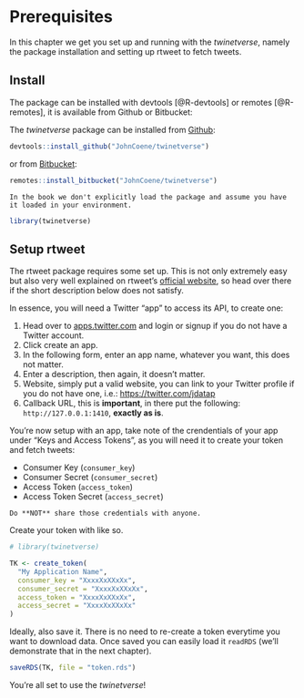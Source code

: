 # Prerequisites {#prerequisites}

In this chapter we get you set up and running with the _twinetverse_, namely the package installation and setting up rtweet to fetch tweets.

## Install

The package can be installed with devtools [@R-devtools] or remotes [@R-remotes], it is available from Github or Bitbucket:

The _twinetverse_ package can be installed from [Github](https://github.com/JohnCoene/twinetverse):

```r
devtools::install_github("JohnCoene/twinetverse")
```

or from [Bitbucket](https://bitbucket.org/JohnCoene/twinetbook/src/master/):

```r
remotes::install_bitbucket("JohnCoene/twinetverse")
```

```block
In the book we don't explicitly load the package and assume you have it loaded in your environment.
```

```r
library(twinetverse)
```

## Setup rtweet

The rtweet package requires some set up. This is not only extremely easy but also very well explained on rtweet's [official website](http://rtweet.info/articles/auth.html), so head over there if the short description below does not satisfy.

In essence, you will need a Twitter "app" to access its API, to create one:

1. Head over to [apps.twitter.com](https://apps.twitter.com/) and login or signup if you do not have a Twitter account.
2. Click create an app.
3. In the following form, enter an app name, whatever you want, this does not matter.
4. Enter a description, then again, it doesn't matter.
5. Website, simply put a valid website, you can link to your Twitter profile if you do not have one, i.e.: [https://twitter.com/jdatap](https://twitter.com/jdatap)
6. Callback URL, this is **important**, in there put the following: `http://127.0.0.1:1410`, **exactly as is**.

You're now setup with an app, take note of the crendentials of your app under "Keys and Access Tokens", as you will need it to create your token and fetch tweets:

* Consumer Key (`consumer_key`)
* Consumer Secret (`consumer_secret`)
* Access Token (`access_token`)
* Access Token Secret (`access_secret`)

```block
Do **NOT** share those credentials with anyone.
```

Create your token with like so.

```r
# library(twinetverse)

TK <- create_token(
  "My Application Name",
  consumer_key = "XxxxXxXXxXx",
  consumer_secret = "XxxxXxXXxXx",
  access_token = "XxxxXxXXxXx",
  access_secret = "XxxxXxXXxXx"
)
```

Ideally, also save it. There is no need to re-create a token everytime you want to download data. Once saved you can easily load it `readRDS` (we'll demonstrate that in the next chapter).

```r
saveRDS(TK, file = "token.rds")
```

You're all set to use the _twinetverse_!
